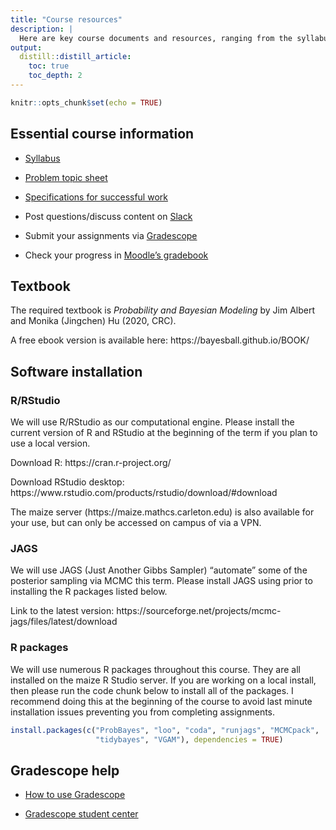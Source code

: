 ```yaml
---
title: "Course resources"
description: |
  Here are key course documents and resources, ranging from the syllabus to software help.
output:
  distill::distill_article:
    toc: true
    toc_depth: 2
---
```


```r
knitr::opts_chunk$set(echo = TRUE)
```

## Essential course information

- [Syllabus](https://www.dropbox.com/s/5ks1zl2s8cdre8s/syllabus_stat340_f2021.pdf?dl=0)

- [Problem topic sheet](https://www.dropbox.com/s/7rq012lfb22ro98/problem_topics_stat340_fall2021.pdf?dl=0)

- [Specifications for successful work](https://www.dropbox.com/s/pypdd8s58c85kfq/specs_stat340_fall2021.pdf?dl=0)

- Post questions/discuss content on [Slack](https://stat340-fa21.slack.com)

- Submit your assignments via [Gradescope](https://www.gradescope.com/courses/303230)

- Check your progress in [Moodle's gradebook](https://moodle.carleton.edu/course/view.php?id=36990)


## Textbook

The required textbook is *Probability and Bayesian Modeling* by Jim Albert and Monika (Jingchen) Hu (2020, CRC).

A free ebook version is available here: https://bayesball.github.io/BOOK/


## Software installation

### R/RStudio

We will use R/RStudio as our computational engine. Please install the current version of R and RStudio at the beginning of the term if you plan to use a local version.

Download R: https://cran.r-project.org/

Download RStudio desktop: https://www.rstudio.com/products/rstudio/download/#download

The maize server (https://maize.mathcs.carleton.edu) is also available for your use, but can only be accessed on campus of via a VPN.

### JAGS

We will use JAGS (Just Another Gibbs Sampler) "automate" some of the posterior sampling via MCMC this term. Please install JAGS using prior to installing the R packages listed below.

Link to the latest version: https://sourceforge.net/projects/mcmc-jags/files/latest/download


### R packages

We will use numerous R packages throughout this course. They are all installed on the maize R Studio server. If you are working on a local install, then please run the code chunk below to install all of the packages. I recommend doing this at the beginning of the course to avoid last minute installation issues preventing you from completing assignments.

```r
install.packages(c("ProbBayes", "loo", "coda", "runjags", "MCMCpack",
                   "tidybayes", "VGAM"), dependencies = TRUE)
```


## Gradescope help

- [How to use Gradescope](gradescope.html)

- [Gradescope student center](https://help.gradescope.com/category/cyk4ij2dwi-student-workflow)
